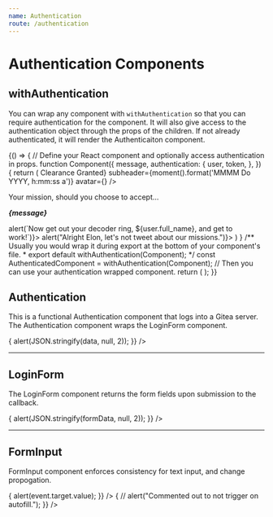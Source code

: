 ```yaml
---
name: Authentication
route: /authentication
---
```



# Authentication Components

## withAuthentication

You can wrap any component with `withAuthentication` so that you can require authentication for the component.
It will also give access to the authentication object through the props of the children.
If not already authenticated, it will render the Authenticaiton component.

<Playground>
{() => {
  // Define your React component and optionally access authentication in props.
  function Component({
    message,
    authentication: {
      user,
      token,
    },
  }) {
    return (
      <Card>
        <CardHeader title={<strong>Clearance Granted</strong>} subheader={moment().format('MMMM Do YYYY, h:mm:ss a')} avatar={<Avatar src={user.avatar_url} />} />
        <CardContent>
          <p>Your mission, should you choose to accept...</p>
          <p><strong><em>{message}</em></strong></p>
        </CardContent>
        <CardActions>
          <IconButton onClick={()=> alert(`Now get out your decoder ring, ${user.full_name}, and get to work!`)}><Favorite /></IconButton>
          <IconButton onClick={()=> alert("Alright Elon, let's not tweet about our missions.")}><Share /></IconButton>
        </CardActions>
      </Card>
    )
  }
  /** Usually you would wrap it during export at the bottom of your component's file.
   *  export default withAuthentication(Component);
   */
  const AuthenticatedComponent = withAuthentication(Component);
  // Then you can use your authentication wrapped component.
  return (
    <Paper>
      <AuthenticatedComponent
        //** Pass any props as you normally would. */
        message={loremIpsum()}
        authenticationConfig={{
          tokenid: "PlaygroundTesting",
          server: "https://git.door43.org",
          /** Optionally override messages. */
          messages: {
            actionText:"Verify Your Identity to See Your Mission",
            genericError: "Nothing to see here, carry on.",
            usernameError: "Your no agent, did you forget your name?",
            passwordError: "Are you sure you are who you think you are?",
          },
        }}
        /** Pass a previously returned authentication object to skip authentication form.
          authentication={{
            user: {...},
            token: {...},
            remember: false,
          }}
          */
      />
    </Paper>
  );
}}
</Playground>

<Props of={withAuthentication} />

## Authentication

This is a functional Authentication component that logs into a Gitea server.
The Authentication component wraps the LoginForm component.

<Playground>
<Paper>
  <Authentication
    messages={{
      actionText:"Authenticate",
      genericError: "Something happened!",
      usernameError: "No user found?",
      passwordError: "Did you fat finger your password?",
    }}
    config={{
      server: "https://git.door43.org",
      tokenid:"PlaygroundTesting",
    }}
    onAuthentication={(data) => {
      alert(JSON.stringify(data, null, 2));
    }}
  />
</Paper>
</Playground>

<Props of={Authentication} />

---

## LoginForm

The LoginForm component returns the form fields upon submission to the callback.

<Playground>
<Paper>
  <LoginForm
    actionText="Sign in"
    onSubmit={(formData) => {
      alert(JSON.stringify(formData, null, 2));
    }}
  />
</Paper>
</Playground>

<Props of={LoginForm} />

---

## FormInput

FormInput component enforces consistency for text input, and change propogation.

<Playground>
<Paper style={{margin: '1em'}}>
  <FormInput
    id="email"
    type="email"
    label="Email Address"
    onChange={(event) => {
      alert(event.target.value);
    }}
  />
</Paper>
<Paper style={{margin: '1em'}}>
  <FormInput
    id="password"
    type="password"
    label="Password"
    onChange={(event) => {
      // alert("Commented out to not trigger on autofill.");
    }}
  />
</Paper>
</Playground>

<Props of={FormInput} />
